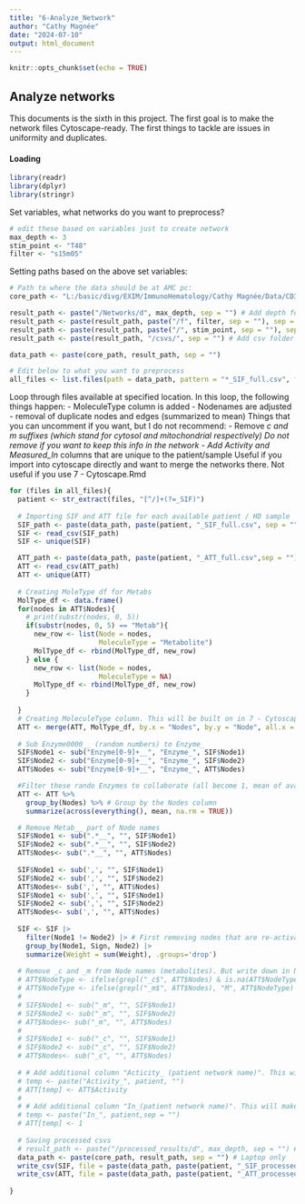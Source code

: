 ```yaml
---
title: "6-Analyze_Network"
author: "Cathy Magnée"
date: "2024-07-10"
output: html_document
---
```


```r
knitr::opts_chunk$set(echo = TRUE)
```

## Analyze networks

This documents is the sixth in this project. The first goal is to make the network files Cytoscape-ready. The first things to tackle are issues in uniformity and duplicates.

#### Loading

```r
library(readr)
library(dplyr)
library(stringr)
```

Set variables, what networks do you want to preprocess?
```r
# edit these based on variables just to create network
max_depth <- 3
stim_point <- "T48"
filter <- "s15m05" 

```

Setting paths based on the above set variables:
```r
# Path to where the data should be at AMC pc:
core_path <- "L:/basic/divg/EXIM/ImmunoHematology/Cathy Magnée/Data/CD3_HDvsCLL/CosmosR"

result_path <- paste("/Networks/d", max_depth, sep = "") # Add depth folder
result_path <- paste(result_path, paste("/f", filter, sep = ""), sep = "") # Add filter folder
result_path <- paste(result_path, paste("/", stim_point, sep = ""), sep = "") # Add stim/unstim point folder
result_path <- paste(result_path, "/csvs/", sep = "") # Add csv folder

data_path <- paste(core_path, result_path, sep = "")

# Edit below to what you want to preprocess
all_files <- list.files(path = data_path, pattern = "*_SIF_full.csv", full.names = TRUE)
```

Loop through files available at specified location. In this loop, the following things happen:
- MoleculeType column is added
- Nodenames are adjusted
- removal of duplicate nodes and edges (summarized to mean)
Things that you can uncomment if you want, but I do not recommend:
- Remove _c and _m suffixes (which stand for cytosol and mitochondrial respectively)
  Do not remove if you want to keep this info in the network
- Add Activity_ and Measured_In_ columns that are unique to the patient/sample
  Useful if you import into cytoscape directly and want to merge the networks there. Not useful if you use 7 - Cytoscape.Rmd
  
```r
for (files in all_files){
  patient <- str_extract(files, "[^/]+(?=_SIF)")
  
  # Importing SIF and ATT file for each available patient / HD sample
  SIF_path <- paste(data_path, paste(patient, "_SIF_full.csv", sep = ""), sep = "")
  SIF <- read_csv(SIF_path)
  SIF <- unique(SIF)

  ATT_path <- paste(data_path, paste(patient, "_ATT_full.csv",sep = ""), sep = "")
  ATT <- read_csv(ATT_path)
  ATT <- unique(ATT)
  
  # Creating MoleType df for Metabs 
  MolType_df <- data.frame()
  for(nodes in ATT$Nodes){
    # print(substr(nodes, 0, 5))
    if(substr(nodes, 0, 5) == "Metab"){
      new_row <- list(Node = nodes,
                      MoleculeType = "Metabolite")
      MolType_df <- rbind(MolType_df, new_row)
    } else {
      new_row <- list(Node = nodes,
                      MoleculeType = NA)
      MolType_df <- rbind(MolType_df, new_row)
    }
    
  }
  # Creating MoleculeType column. This will be built on in 7 - Cytoscape.Rmd
  ATT <- merge(ATT, MolType_df, by.x = "Nodes", by.y = "Node", all.x = T)
  
  # Sub Enzyme0000__ (random numbers) to Enzyme_
  SIF$Node1 <- sub("Enzyme[0-9]+__", "Enzyme_", SIF$Node1)
  SIF$Node2 <- sub("Enzyme[0-9]+__", "Enzyme_", SIF$Node2)
  ATT$Nodes <- sub("Enzyme[0-9]+__", "Enzyme_", ATT$Nodes)

  #Filter these rando Enzymes to collaborate (all become 1, mean of availables)
  ATT <- ATT %>%
    group_by(Nodes) %>% # Group by the Nodes column
    summarize(across(everything(), mean, na.rm = TRUE))

  # Remove Metab__ part of Node names
  SIF$Node1 <- sub(".*__", "", SIF$Node1)
  SIF$Node2 <- sub(".*__", "", SIF$Node2)
  ATT$Nodes<- sub(".*__", "", ATT$Nodes)
  
  SIF$Node1 <- sub(',', "", SIF$Node1)
  SIF$Node2 <- sub(',', "", SIF$Node2)
  ATT$Nodes<- sub(',', "", ATT$Nodes)
  SIF$Node1 <- sub(',', "", SIF$Node1)
  SIF$Node2 <- sub(',', "", SIF$Node2)
  ATT$Nodes<- sub(',', "", ATT$Nodes)
  
  SIF <- SIF |>
    filter(Node1 != Node2) |> # First removing nodes that are re-activating themselves
    group_by(Node1, Sign, Node2) |>
    summarize(Weight = sum(Weight), .groups='drop')
  
  # Remove _c and _m from Node names (metabolites). But write down in NodeType # Cancelled because it gives information about cell system.
  # ATT$NodeType <- ifelse(grepl("_c$", ATT$Nodes) & is.na(ATT$NodeType), "C", ATT$NodeType)
  # ATT$NodeType <- ifelse(grepl("_m$", ATT$Nodes), "M", ATT$NodeType)
  # 
  # SIF$Node1 <- sub("_m", "", SIF$Node1)
  # SIF$Node2 <- sub("_m", "", SIF$Node2)
  # ATT$Nodes<- sub("_m", "", ATT$Nodes)
  # 
  # SIF$Node1 <- sub("_c", "", SIF$Node1)
  # SIF$Node2 <- sub("_c", "", SIF$Node2)
  # ATT$Nodes<- sub("_c", "", ATT$Nodes)
  
  # # Add additional column "Acticity_ (patient network name)". This will make network processing within cytoscape easier.
  # temp <- paste("Activity_", patient, "")
  # ATT[temp] <- ATT$Activity
  # 
  # # Add additional column "In_(patient network name)". This will make network processing within cytoscape easier.
  # temp <- paste("In_", patient,sep = "")
  # ATT[temp] <- 1
 
  # Saving processed csvs
  # result_path <- paste("/processed_results/d", max_depth, sep = "") # Laptop only
  data_path <- paste(core_path, result_path, sep = "") # Laptop only
  write_csv(SIF, file = paste(data_path, paste(patient, "_SIF_processed.csv", sep = ""), sep = ""))
  write_csv(ATT, file = paste(data_path, paste(patient, "_ATT_processed.csv", sep = ""), sep = ""))
  
}



```

